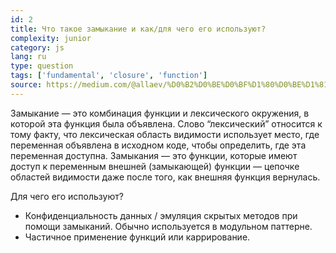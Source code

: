 ```yaml
---
id: 2
title: Что такое замыкание и как/для чего его используют?
complexity: junior
category: js
lang: ru
type: question
tags: ['fundamental', 'closure', 'function']
source: https://medium.com/@allaev/%D0%B2%D0%BE%D0%BF%D1%80%D0%BE%D1%81%D1%8B-%D0%B8-%D0%BE%D1%82%D0%B2%D0%B5%D1%82%D1%8B-%D0%BA-%D1%81%D0%BE%D0%B1%D0%B5%D1%81%D0%B5%D0%B4%D0%BE%D0%B2%D0%B0%D0%BD%D0%B8%D1%8E-%D1%84%D1%80%D0%BE%D0%BD%D1%82%D0%B5%D0%BD%D0%B4-%D1%80%D0%B0%D0%B7%D1%80%D0%B0%D0%B1%D0%BE%D1%82%D1%87%D0%B8%D0%BA%D0%B0-%D0%BD%D0%B0-javascript-9058a75710a
---
```


Замыкание — это комбинация функции и лексического окружения, в которой эта функция была объявлена. Слово “лексический” относится к тому факту, что лексическая область видимости использует место, где переменная объявлена в исходном коде, чтобы определить, где эта переменная доступна. Замыкания — это функции, которые имеют доступ к переменным внешней (замыкающей) функции — цепочке областей видимости даже после того, как внешняя функция вернулась.

Для чего его используют?

- Конфиденциальность данных / эмуляция скрытых методов при помощи замыканий. Обычно используется в модульном паттерне.
- Частичное применение функций или каррирование.
